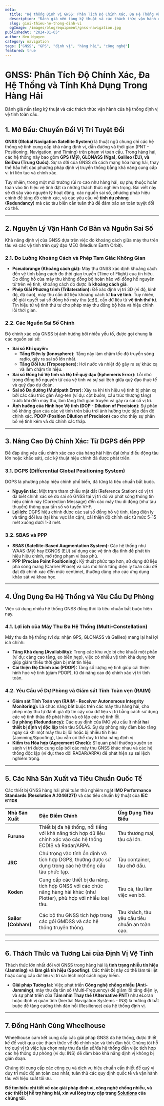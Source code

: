 ```yaml
---
meta:
  title: "Hệ thống Định vị GNSS: Phân Tích Độ Chính Xác, Đa Hệ Thống và Tính Khả Dụng"
  description: "Đánh giá nền tảng kỹ thuật và các thách thức vận hành của hệ thống định vị vệ tinh toàn cầu."
  slug: gioi-thieu-he-thong-dinh-vi
  ogImage: /images/blog/equipment/gnss-navigation.jpg
publishedAt: "2024-01-05"
author: Neo Nguyen
category: navigation
tags: ["GNSS", "GPS", "định vị", "hàng hải", "công nghệ"]
featured: true
---
```


# GNSS: Phân Tích Độ Chính Xác, Đa Hệ Thống và Tính Khả Dụng Trong Hàng Hải

<p className="text-xl text-gray-500 italic mb-8">
  Đánh giá nền tảng kỹ thuật và các thách thức vận hành của hệ thống định vị vệ
  tinh toàn cầu.
</p>

## 1. Mở Đầu: Chuyển Đổi Vị Trí Tuyệt Đối

**GNSS (Global Navigation Satellite System)** là thuật ngữ chung chỉ các hệ thống vệ tinh cung cấp khả năng định vị, dẫn đường và thời gian (PNT - Positioning, Navigation, and Timing) trên phạm vi toàn cầu. Trong hàng hải, các hệ thống này bao gồm **GPS (Mỹ), GLONASS (Nga), Galileo (EU), và BeiDou (Trung Quốc)**. Sự ra đời của GNSS đã cách mạng hóa hàng hải, thay thế hầu hết các phương pháp định vị truyền thống bằng khả năng cung cấp vị trí liên tục và chính xác.

Tuy nhiên, trong một môi trường rủi ro cao như hàng hải, sự phụ thuộc hoàn toàn vào tín hiệu vệ tinh đặt ra những thách thức nghiêm trọng. Bài viết này sẽ đi sâu vào nguyên lý hoạt động, các nguồn sai số, phương pháp hiệu chỉnh để tăng độ chính xác, và các yêu cầu về **tính dự phòng (Redundancy)** mà các tàu biển cần tuân thủ để đảm bảo an toàn tuyệt đối có thể.

---

## 2. Nguyên Lý Vận Hành Cơ Bản và Nguồn Sai Số

Khả năng định vị của GNSS dựa trên việc đo khoảng cách giữa máy thu trên tàu và các vệ tinh trên quỹ đạo MEO (Medium Earth Orbit).

### 2.1. Đo Lường Khoảng Cách và Phép Tam Giác Không Gian

- **Pseudorange (Khoảng cách giả):** Máy thu GNSS xác định khoảng cách đến vệ tinh bằng cách đo thời gian truyền (Time of Flight) của tín hiệu. Do đồng hồ của máy thu không đồng bộ hoàn hảo với đồng hồ nguyên tử trên vệ tinh, khoảng cách đo được là **khoảng cách giả**.
- **Phép Giải Phương trình (Trilateration):** Để xác định vị trí 3D (vĩ độ, kinh độ, độ cao), máy thu cần dữ liệu khoảng cách từ **ba vệ tinh**. Tuy nhiên, để giải quyết sai số đồng hồ máy thu ($c \Delta t$), cần dữ liệu từ **vệ tinh thứ tư**. Tín hiệu từ vệ tinh thứ tư cho phép máy thu đồng bộ hóa và hiệu chỉnh lỗi thời gian.

### 2.2. Các Nguồn Sai Số Chính

Độ chính xác của GNSS bị ảnh hưởng bởi nhiều yếu tố, được gọi chung là các nguồn sai số:

- **Sai số Khí quyển:**
  - **Tầng Điện ly (Ionosphere):** Tầng này làm chậm tốc độ truyền sóng radio, gây ra sai số lớn nhất.
  - **Tầng Đối lưu (Troposphere):** Hơi nước và nhiệt độ gây ra sự khúc xạ và làm chậm tín hiệu.
- **Sai số Đồng hồ Vệ tinh và Độ trễ quỹ đạo (Ephemeris Error):** Lỗi nhỏ trong đồng hồ nguyên tử của vệ tinh và sự sai lệch giữa quỹ đạo thực tế và quỹ đạo dự đoán.
- **Sai số Đa đường (Multipath Error):** Xảy ra khi tín hiệu vệ tinh bị phản xạ bởi các cấu trúc gần Ăng-ten (ví dụ: cột buồm, cấu trúc thượng tầng) trước khi đến máy thu, làm tăng thời gian truyền và gây ra sai số vị trí.
- **Ảnh hưởng của Hình học Vệ tinh (DOP - Dilution of Precision):** Sự phân bố không gian của các vệ tinh trên bầu trời ảnh hưởng trực tiếp đến độ chính xác. **PDOP (Position Dilution of Precision)** cao cho thấy sự phân bố vệ tinh kém và độ chính xác thấp.

---

## 3. Nâng Cao Độ Chính Xác: Từ DGPS đến PPP

Để đáp ứng yêu cầu chính xác cao của hàng hải hiện đại (như điều động tàu lớn hoặc khảo sát), các kỹ thuật hiệu chỉnh đã được phát triển.

### 3.1. DGPS (Differential Global Positioning System)

DGPS là phương pháp hiệu chỉnh phổ biến, đã từng là tiêu chuẩn bắt buộc.

- **Nguyên tắc:** Một trạm tham chiếu mặt đất (Reference Station) có vị trí đã biết chính xác sẽ đo sai số GNSS tại vị trí đó và phát sóng thông tin hiệu chỉnh này (Correction Message) đến các máy thu di động (như tàu thuyền) thông qua tần số vô tuyến VHF.
- **Lợi ích:** DGPS hiệu chỉnh được các sai số đồng hồ vệ tinh, tầng điện ly và tầng đối lưu (tại khu vực lân cận), cải thiện độ chính xác từ mức 5-15 mét xuống dưới 1-3 mét.

### 3.2. SBAS và PPP

- **SBAS (Satellite-Based Augmentation System):** Các hệ thống như WAAS (Mỹ) hay EGNOS (EU) sử dụng các vệ tinh địa tĩnh để phát tín hiệu hiệu chỉnh, mở rộng phạm vi bao phủ.
- **PPP (Precise Point Positioning):** Kỹ thuật phức tạp hơn, sử dụng dữ liệu pha sóng mang (Carrier Phase) và các mô hình tầng điện ly toàn cầu để đạt độ chính xác đến mức centimet, thường dùng cho các ứng dụng khảo sát và khoa học.

---

## 4. Ứng Dụng Đa Hệ Thống và Yêu Cầu Dự Phòng

Việc sử dụng nhiều hệ thống GNSS đồng thời là tiêu chuẩn bắt buộc hiện nay.

### 4.1. Lợi ích của Máy Thu Đa Hệ Thống (Multi-Constellation)

Máy thu đa hệ thống (ví dụ: nhận GPS, GLONASS và Galileo) mang lại hai lợi ích chính:

- **Tăng Khả dụng (Availability):** Trong các khu vực bị che khuất một phần (ví dụ: cảng cao tầng, eo biển hẹp), việc có nhiều vệ tinh khả dụng hơn giúp giảm thiểu thời gian bị mất tín hiệu.
- **Cải thiện Độ Chính xác (PDOP):** Tăng số lượng vệ tinh giúp cải thiện hình học vệ tinh (giảm PDOP), từ đó nâng cao độ chính xác vị trí tính toán.

### 4.2. Yêu Cầu về Dự Phòng và Giám sát Tính Toàn vẹn (RAIM)

- **Giám sát Tính Toàn vẹn (RAIM - Receiver Autonomous Integrity Monitoring):** Là chức năng bắt buộc trên các máy thu hàng hải, cho phép máy thu tự đánh giá độ tin cậy của dữ liệu vị trí bằng cách sử dụng các vệ tinh thừa để phát hiện và cô lập các vệ tinh lỗi.
- **Dự phòng (Redundancy):** Các quy định của IMO yêu cầu ít nhất **hai thiết bị định vị độc lập** trên tàu SOLAS. Sự dự phòng này đảm bảo rằng ngay cả khi một máy thu bị lỗi hoặc bị nhiễu tín hiệu (Jamming/Spoofing), tàu vẫn có thể duy trì khả năng định vị.
- **Kiểm tra Hòa hợp (Agreement Check):** Sĩ quan phải thường xuyên so sánh vị trí được cung cấp bởi các máy thu GNSS khác nhau và các hệ thống độc lập (ví dụ: theo dõi RADAR/ARPA) để phát hiện sự sai lệch nghiêm trọng.

---

## 5. Các Nhà Sản Xuất và Tiêu Chuẩn Quốc Tế

Các thiết bị GNSS hàng hải phải tuân thủ nghiêm ngặt **IMO Performance Standards (Resolution A.1046(27))** và các tiêu chuẩn kỹ thuật của **IEC 61108**.

| Nhà Sản Xuất        | Đặc Điểm Chính                                                                                                          | Ứng Dụng Tiêu Biểu                             |
| :------------------ | :---------------------------------------------------------------------------------------------------------------------- | :--------------------------------------------- |
| **Furuno**          | Thiết bị đa hệ thống, nổi tiếng với khả năng tích hợp dữ liệu chính xác vào các hệ thống ECDIS và Radar/ARPA.           | Tàu thương mại, tàu cá lớn.                    |
| **JRC**             | Chú trọng vào tính ổn định và tích hợp DGPS, thường được sử dụng trong các hệ thống cầu tàu phức tạp.                   | Tàu container, tàu chở dầu.                    |
| **Koden**           | Cung cấp các thiết bị đa năng, tích hợp GNSS với các chức năng hàng hải khác (như Plotter), phù hợp với nhiều loại tàu. | Tàu cá, tàu làm việc ven bờ.                   |
| **Sailor (Cobham)** | Các bộ thu GNSS tích hợp trong các gói GMDSS và các hệ thống truyền thông.                                              | Tàu khách, tàu yêu cầu tiêu chuẩn an toàn cao. |

---

## 6. Thách Thức và Tương Lai của Định Vị Vệ Tinh

Thách thức lớn nhất đối với GNSS trong hàng hải là **tình trạng nhiễu tín hiệu (Jamming)** và **làm giả tín hiệu (Spoofing)**. Các thiết bị này có thể làm tê liệt hoặc cung cấp dữ liệu vị trí sai lệch một cách nguy hiểm.

- **Giải pháp Tương lai:** Việc phát triển **Công nghệ chống nhiễu (Anti-Jamming)**, máy thu đa tần số (Multi-Frequency) để giảm lỗi tầng điện ly, và sự phát triển của **Tầm nhìn Thay thế (Alternative PNT)** như eLoran hoặc định vị quán tính (Inertial Navigation Systems - INS) là hướng đi bắt buộc để tăng cường tính đàn hồi (Resilience) của hệ thống định vị.

---

## 7. Đồng Hành Cùng Wheelhouse

Wheelhouse cam kết cung cấp các giải pháp GNSS đa hệ thống, được thiết kế để vượt qua các thách thức về độ chính xác và tính đàn hồi. Chúng tôi hỗ trợ quý vị từ việc lựa chọn máy thu đa tần số/đa hệ thống đến việc tích hợp các hệ thống dự phòng (ví dụ: INS) để đảm bảo khả năng định vị không bị gián đoạn.

Chúng tôi cung cấp các công cụ và dịch vụ hiệu chuẩn cần thiết để quý vị duy trì mức độ an toàn cao nhất, tuân thủ các quy định quốc tế và vận hành tàu với hiệu suất tối ưu.

**Để tìm hiểu chi tiết về các giải pháp định vị, công nghệ chống nhiễu, và các thiết bị hỗ trợ hàng hải, xin vui lòng truy cập trang [Solutions](/solutions) của chúng tôi.**

